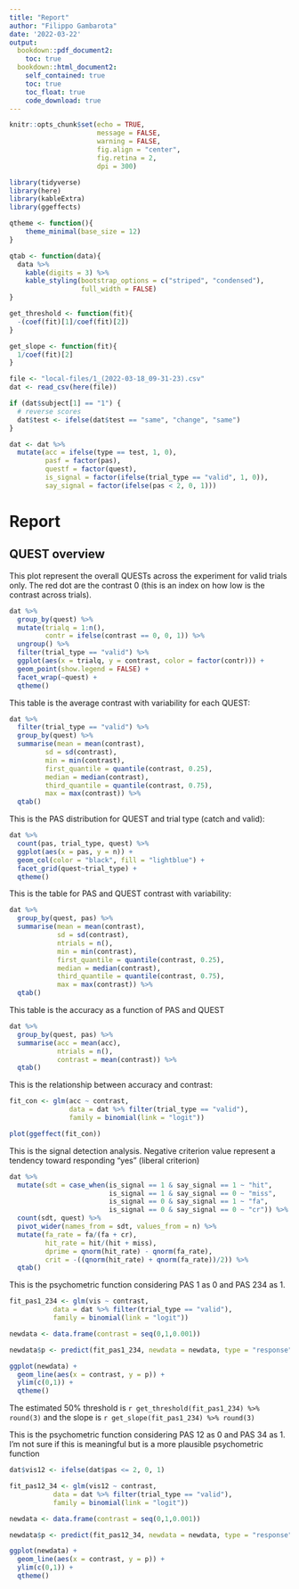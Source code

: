 ```yaml
---
title: "Report"
author: "Filippo Gambarota"
date: '2022-03-22'
output: 
  bookdown::pdf_document2:
    toc: true
  bookdown::html_document2:
    self_contained: true
    toc: true
    toc_float: true
    code_download: true
---
```


```r
knitr::opts_chunk$set(echo = TRUE,
                      message = FALSE,
                      warning = FALSE,
                      fig.align = "center",
                      fig.retina = 2,
                      dpi = 300)
```

```r
library(tidyverse)
library(here)
library(kableExtra)
library(ggeffects)
```

```r
qtheme <- function(){
    theme_minimal(base_size = 12)
}

qtab <- function(data){
  data %>% 
    kable(digits = 3) %>% 
    kable_styling(bootstrap_options = c("striped", "condensed"),
                  full_width = FALSE)
}

get_threshold <- function(fit){
  -(coef(fit)[1]/coef(fit)[2])
}

get_slope <- function(fit){
  1/coef(fit)[2]
}
```

```r
file <- "local-files/1_(2022-03-18_09-31-23).csv"
dat <- read_csv(here(file))
```

```r

if (dat$subject[1] == "1") {
  # reverse scores
  dat$test <- ifelse(dat$test == "same", "change", "same")
}

dat <- dat %>% 
  mutate(acc = ifelse(type == test, 1, 0),
         pasf = factor(pas),
         questf = factor(quest),
         is_signal = factor(ifelse(trial_type == "valid", 1, 0)),
         say_signal = factor(ifelse(pas < 2, 0, 1)))
```


# Report

## QUEST overview

This plot represent the overall QUESTs across the experiment for valid trials only. The red dot are the contrast 0 (this is an index on how low is the contrast across trials).

```r
dat %>% 
  group_by(quest) %>% 
  mutate(trialq = 1:n(),
         contr = ifelse(contrast == 0, 0, 1)) %>%
  ungroup() %>% 
  filter(trial_type == "valid") %>% 
  ggplot(aes(x = trialq, y = contrast, color = factor(contr))) +
  geom_point(show.legend = FALSE) +
  facet_wrap(~quest) +
  qtheme()
```

This table is the average contrast with variability for each QUEST:

```r
dat %>% 
  filter(trial_type == "valid") %>% 
  group_by(quest) %>% 
  summarise(mean = mean(contrast),
         sd = sd(contrast),
         min = min(contrast),
         first_quantile = quantile(contrast, 0.25),
         median = median(contrast),
         third_quantile = quantile(contrast, 0.75),
         max = max(contrast)) %>% 
  qtab()
```

This is the PAS distribution for QUEST and trial type (catch and valid):

```r
dat %>% 
  count(pas, trial_type, quest) %>% 
  ggplot(aes(x = pas, y = n)) +
  geom_col(color = "black", fill = "lightblue") +
  facet_grid(quest~trial_type) +
  qtheme()
```

This is the table for PAS and QUEST contrast with variability:

```r
dat %>% 
  group_by(quest, pas) %>% 
  summarise(mean = mean(contrast),
            sd = sd(contrast),
            ntrials = n(),
            min = min(contrast),
            first_quantile = quantile(contrast, 0.25),
            median = median(contrast),
            third_quantile = quantile(contrast, 0.75),
            max = max(contrast)) %>% 
  qtab()
```

This table is the accuracy as a function of PAS and QUEST

```r
dat %>% 
  group_by(quest, pas) %>% 
  summarise(acc = mean(acc),
            ntrials = n(),
            contrast = mean(contrast)) %>% 
  qtab()
```

This is the relationship between accuracy and contrast:

```r
fit_con <- glm(acc ~ contrast, 
               data = dat %>% filter(trial_type == "valid"),
               family = binomial(link = "logit"))

plot(ggeffect(fit_con))
```

This is the signal detection analysis. Negative criterion value represent a tendency toward responding "yes" (liberal criterion)

```r
dat %>% 
  mutate(sdt = case_when(is_signal == 1 & say_signal == 1 ~ "hit",
                         is_signal == 1 & say_signal == 0 ~ "miss",
                         is_signal == 0 & say_signal == 1 ~ "fa",
                         is_signal == 0 & say_signal == 0 ~ "cr")) %>% 
  count(sdt, quest) %>% 
  pivot_wider(names_from = sdt, values_from = n) %>% 
  mutate(fa_rate = fa/(fa + cr),
         hit_rate = hit/(hit + miss),
         dprime = qnorm(hit_rate) - qnorm(fa_rate),
         crit = -((qnorm(hit_rate) + qnorm(fa_rate))/2)) %>% 
  qtab()
```

This is the psychometric function considering PAS 1 as 0 and PAS 234 as 1.

```r
fit_pas1_234 <- glm(vis ~ contrast,
           data = dat %>% filter(trial_type == "valid"),
           family = binomial(link = "logit"))

newdata <- data.frame(contrast = seq(0,1,0.001))

newdata$p <- predict(fit_pas1_234, newdata = newdata, type = "response")

ggplot(newdata) +
  geom_line(aes(x = contrast, y = p)) +
  ylim(c(0,1)) +
  qtheme()
```

The estimated 50% threshold is `r get_threshold(fit_pas1_234) %>% round(3)` and the slope is `r get_slope(fit_pas1_234) %>% round(3)`
 
This is the psychometric function considering PAS 12 as 0 and PAS 34 as 1. I'm not sure if this is meaningful but is a more plausible psychometric function

```r

dat$vis12 <- ifelse(dat$pas <= 2, 0, 1)

fit_pas12_34 <- glm(vis12 ~ contrast,
           data = dat %>% filter(trial_type == "valid"),
           family = binomial(link = "logit"))

newdata <- data.frame(contrast = seq(0,1,0.001))

newdata$p <- predict(fit_pas12_34, newdata = newdata, type = "response")

ggplot(newdata) +
  geom_line(aes(x = contrast, y = p)) +
  ylim(c(0,1)) +
  qtheme()
```
 
